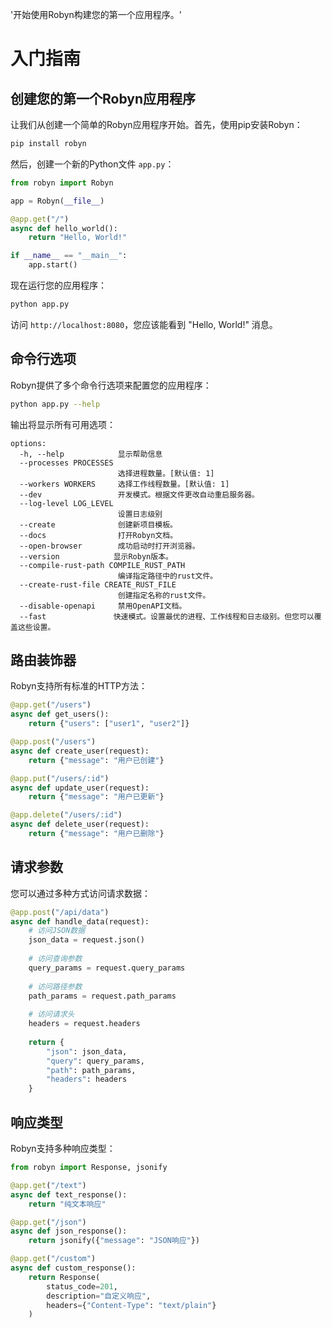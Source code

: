   '开始使用Robyn构建您的第一个应用程序。'

# 入门指南

## 创建您的第一个Robyn应用程序

让我们从创建一个简单的Robyn应用程序开始。首先，使用pip安装Robyn：

```bash
pip install robyn
```

然后，创建一个新的Python文件 `app.py`：

```python
from robyn import Robyn

app = Robyn(__file__)

@app.get("/")
async def hello_world():
    return "Hello, World!"

if __name__ == "__main__":
    app.start()
```

现在运行您的应用程序：

```bash
python app.py
```

访问 `http://localhost:8080`，您应该能看到 "Hello, World!" 消息。

## 命令行选项

Robyn提供了多个命令行选项来配置您的应用程序：

```bash
python app.py --help
```

输出将显示所有可用选项：

```text
options:
  -h, --help            显示帮助信息
  --processes PROCESSES
                        选择进程数量。[默认值: 1]
  --workers WORKERS     选择工作线程数量。[默认值: 1]
  --dev                 开发模式。根据文件更改自动重启服务器。
  --log-level LOG_LEVEL
                        设置日志级别
  --create              创建新项目模板。
  --docs                打开Robyn文档。
  --open-browser        成功启动时打开浏览器。
  --version            显示Robyn版本。
  --compile-rust-path COMPILE_RUST_PATH
                        编译指定路径中的rust文件。
  --create-rust-file CREATE_RUST_FILE
                        创建指定名称的rust文件。
  --disable-openapi     禁用OpenAPI文档。
  --fast               快速模式。设置最优的进程、工作线程和日志级别。但您可以覆盖这些设置。
```

## 路由装饰器

Robyn支持所有标准的HTTP方法：

```python
@app.get("/users")
async def get_users():
    return {"users": ["user1", "user2"]}

@app.post("/users")
async def create_user(request):
    return {"message": "用户已创建"}

@app.put("/users/:id")
async def update_user(request):
    return {"message": "用户已更新"}

@app.delete("/users/:id")
async def delete_user(request):
    return {"message": "用户已删除"}
```

## 请求参数

您可以通过多种方式访问请求数据：

```python
@app.post("/api/data")
async def handle_data(request):
    # 访问JSON数据
    json_data = request.json()
    
    # 访问查询参数
    query_params = request.query_params
    
    # 访问路径参数
    path_params = request.path_params
    
    # 访问请求头
    headers = request.headers
    
    return {
        "json": json_data,
        "query": query_params,
        "path": path_params,
        "headers": headers
    }
```

## 响应类型

Robyn支持多种响应类型：

```python
from robyn import Response, jsonify

@app.get("/text")
async def text_response():
    return "纯文本响应"

@app.get("/json")
async def json_response():
    return jsonify({"message": "JSON响应"})

@app.get("/custom")
async def custom_response():
    return Response(
        status_code=201,
        description="自定义响应",
        headers={"Content-Type": "text/plain"}
    )
``` 